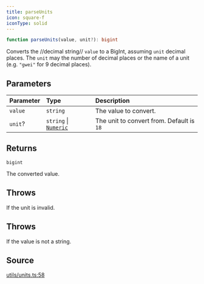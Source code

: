 ```yaml
---
title: parseUnits
icon: square-f
iconType: solid
---
```


```ts
function parseUnits(value, unit?): bigint
```

Converts the //decimal string// `value` to a BigInt, assuming `unit` decimal places. The `unit` may the number of
decimal places or the name of a unit (e.g. `"gwei"` for 9 decimal places).

## Parameters

| Parameter | Type | Description |
| :------ | :------ | :------ |
| `value` | `string` | The value to convert. |
| `unit`? | `string` \| [`Numeric`](/sdk/content/type-aliases/Numeric) | The unit to convert from. Default is `18` |

## Returns

`bigint`

The converted value.

## Throws

If the unit is invalid.

## Throws

If the value is not a string.

## Source

[utils/units.ts:58](https://github.com/dominant-strategies/quais-6.js/blob/e281b3ca939b91260332b67ef4ba6e8b0a3d4134/src/utils/units.ts#L58)
